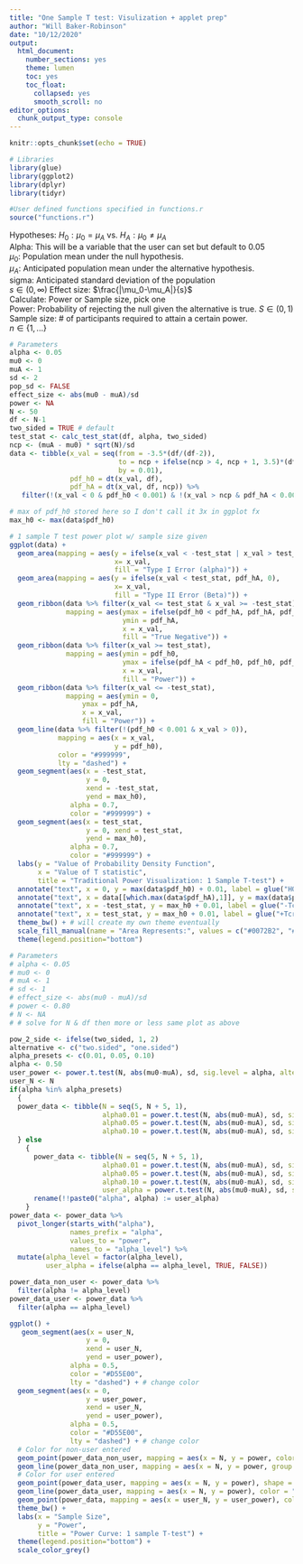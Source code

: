```yaml
---
title: "One Sample T test: Visulization + applet prep"
author: "Will Baker-Robinson"
date: "10/12/2020"
output:
  html_document:
    number_sections: yes
    theme: lumen
    toc: yes
    toc_float:
      collapsed: yes
      smooth_scroll: no
editor_options: 
  chunk_output_type: console
---
```


```r
knitr::opts_chunk$set(echo = TRUE)

# Libraries
library(glue)
library(ggplot2)
library(dplyr)
library(tidyr)

#User defined functions specified in functions.r
source("functions.r")
```

Hypotheses: $H_0: \mu_0 = \mu_A$ vs. $H_A: \mu_0 \ne \mu_A$  
Alpha: This will be a variable that the user can set but default to 0.05   
$\mu_0:$ Population mean under the null hypothesis.  
$\mu_A:$ Anticipated population mean under the alternative hypothesis.  
sigma: Anticipated standard deviation of the population  
$s \in (0, \infty)$
Effect size: $\frac{|\mu_0-\mu_A|}{s}$  
Calculate: Power or Sample size, pick one  
Power: Probability of rejecting the null given the alternative is true. 
$S \in (0,1)$  
Sample size: # of participants required to attain a certain power.  
$n \in \{1,...\}$  

```r
# Parameters
alpha <- 0.05
mu0 <- 0
muA <- 1 
sd <- 2
pop_sd <- FALSE
effect_size <- abs(mu0 - muA)/sd
power <- NA
N <- 50
df <- N-1
two_sided = TRUE # default
test_stat <- calc_test_stat(df, alpha, two_sided)
ncp <- (muA - mu0) * sqrt(N)/sd
data <- tibble(x_val = seq(from = -3.5*(df/(df-2)), 
                           to = ncp + ifelse(ncp > 4, ncp + 1, 3.5)*(df/(df-2)), 
                           by = 0.01),
               pdf_h0 = dt(x_val, df),
               pdf_hA = dt(x_val, df, ncp)) %>%
   filter(!(x_val < 0 & pdf_h0 < 0.001) & !(x_val > ncp & pdf_hA < 0.001)) # will maybe make slightly more efficient?

# max of pdf_h0 stored here so I don't call it 3x in ggplot fx
max_h0 <- max(data$pdf_h0)

# 1 sample T test power plot w/ sample size given
ggplot(data) + 
  geom_area(mapping = aes(y = ifelse(x_val < -test_stat | x_val > test_stat, pdf_h0, 0), 
                          x= x_val, 
                          fill = "Type I Error (alpha)")) +
  geom_area(mapping = aes(y = ifelse(x_val < test_stat, pdf_hA, 0), 
                          x= x_val, 
                          fill = "Type II Error (Beta)")) +
  geom_ribbon(data %>% filter(x_val <= test_stat & x_val >= -test_stat), 
              mapping = aes(ymax = ifelse(pdf_h0 < pdf_hA, pdf_hA, pdf_h0), 
                            ymin = pdf_hA, 
                            x = x_val, 
                            fill = "True Negative")) +
  geom_ribbon(data %>% filter(x_val >= test_stat), 
              mapping = aes(ymin = pdf_h0, 
                            ymax = ifelse(pdf_hA < pdf_h0, pdf_h0, pdf_hA), 
                            x = x_val, 
                            fill = "Power")) +
  geom_ribbon(data %>% filter(x_val <= -test_stat), 
              mapping = aes(ymin = 0, 
                  ymax = pdf_hA, 
                  x = x_val, 
                  fill = "Power")) +
  geom_line(data %>% filter(!(pdf_h0 < 0.001 & x_val > 0)),
            mapping = aes(x = x_val,
                          y = pdf_h0),
            color = "#999999",
            lty = "dashed") +
  geom_segment(aes(x = -test_stat, 
                   y = 0, 
                   xend = -test_stat, 
                   yend = max_h0),
               alpha = 0.7,
               color = "#999999") + 
  geom_segment(aes(x = test_stat, 
                   y = 0, xend = test_stat, 
                   yend = max_h0), 
               alpha = 0.7,
               color = "#999999") + 
  labs(y = "Value of Probability Density Function",
       x = "Value of T statistic",
       title = "Traditional Power Visualization: 1 Sample T-test") +
  annotate("text", x = 0, y = max(data$pdf_h0) + 0.01, label = glue("H0")) +
  annotate("text", x = data[[which.max(data$pdf_hA),1]], y = max(data$pdf_hA) + 0.01, label = glue("HA")) +
  annotate("text", x = -test_stat, y = max_h0 + 0.01, label = glue("-Tcrit")) +
  annotate("text", x = test_stat, y = max_h0 + 0.01, label = glue("+Tcrit")) +
  theme_bw() + # will create my own theme eventually
  scale_fill_manual(name = "Area Represents:", values = c("#0072B2", "#CCCCCC", "#E69F00", "#F0E442")) +
  theme(legend.position="bottom")
```


```r
# Parameters
# alpha <- 0.05
# mu0 <- 0
# muA <- 1
# sd <- 1
# effect_size <- abs(mu0 - muA)/sd
# power <- 0.80
# N <- NA
# # solve for N & df then more or less same plot as above
```


```r
pow_2_side <- ifelse(two_sided, 1, 2)
alternative <- c("two.sided", "one.sided")
alpha_presets <- c(0.01, 0.05, 0.10)
alpha <- 0.50
user_power <- power.t.test(N, abs(mu0-muA), sd, sig.level = alpha, alternative = alternative[pow_2_side])[["power"]]
user_N <- N
if(alpha %in% alpha_presets)
  {
  power_data <- tibble(N = seq(5, N + 5, 1),
                       alpha0.01 = power.t.test(N, abs(mu0-muA), sd, sig.level = 0.01, alternative = alternative[pow_2_side])[["power"]],
                       alpha0.05 = power.t.test(N, abs(mu0-muA), sd, sig.level = 0.05, alternative = alternative[pow_2_side])[["power"]],
                       alpha0.10 = power.t.test(N, abs(mu0-muA), sd, sig.level = 0.10, alternative = alternative[pow_2_side])[["power"]])
  } else
    {
      power_data <- tibble(N = seq(5, N + 5, 1),
                       alpha0.01 = power.t.test(N, abs(mu0-muA), sd, sig.level = 0.01, alternative = alternative[pow_2_side])[["power"]],
                       alpha0.05 = power.t.test(N, abs(mu0-muA), sd, sig.level = 0.05, alternative = alternative[pow_2_side])[["power"]],
                       alpha0.10 = power.t.test(N, abs(mu0-muA), sd, sig.level = 0.10, alternative = alternative[pow_2_side])[["power"]],
                       user_alpha = power.t.test(N, abs(mu0-muA), sd, sig.level = alpha, alternative = alternative[pow_2_side])[["power"]]) %>%
      rename(!!paste0("alpha", alpha) := user_alpha)
    }
power_data <- power_data %>%
  pivot_longer(starts_with("alpha"),
               names_prefix = "alpha",
               values_to = "power",
               names_to = "alpha_level") %>%
  mutate(alpha_level = factor(alpha_level),
         user_alpha = ifelse(alpha == alpha_level, TRUE, FALSE))

power_data_non_user <- power_data %>%
  filter(alpha != alpha_level)
power_data_user <- power_data %>%
  filter(alpha == alpha_level)

ggplot() +
   geom_segment(aes(x = user_N,
                   y = 0,
                   xend = user_N,
                   yend = user_power),
               alpha = 0.5,
               color = "#D55E00",
               lty = "dashed") + # change color
  geom_segment(aes(x = 0,
                   y = user_power,
                   xend = user_N,
                   yend = user_power),
               alpha = 0.5,
               color = "#D55E00",
               lty = "dashed") + # change color
  # Color for non-user entered
  geom_point(power_data_non_user, mapping = aes(x = N, y = power, color = alpha_level), shape = 16) +
  geom_line(power_data_non_user, mapping = aes(x = N, y = power, group = alpha_level, color = alpha_level)) +
  # Color for user entered
  geom_point(power_data_user, mapping = aes(x = N, y = power), shape = 17, color = "#0072B2") +
  geom_line(power_data_user, mapping = aes(x = N, y = power), color = "#0072B2") +
  geom_point(power_data, mapping = aes(x = user_N, y = user_power), color = "#D55E00", shape = 17) +
  theme_bw() +
  labs(x = "Sample Size",
       y = "Power",
       title = "Power Curve: 1 sample T-test") +
  theme(legend.position="bottom") +
  scale_color_grey()
```

